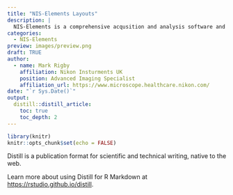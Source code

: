```yaml
---
title: "NIS-Elements Layouts"
description: |
  NIS-Elements is a comprehensive acqusition and analysis software and as such can have a lot of buttons. However, this needn't be the case. Below are simplified layouts for different microscopes.
categories:
  - NIS-Elements
preview: images/preview.png
draft: TRUE
author:
  - name: Mark Rigby
    affiliation: Nikon Insturments UK
    position: Advanced Imaging Specialist
    affiliation_url: https://www.microscope.healthcare.nikon.com/
date: "`r Sys.Date()`"
output:
  distill::distill_article:
    toc: true
    toc_depth: 2
---
```


```r
library(knitr)
knitr::opts_chunk$set(echo = FALSE)
```

Distill is a publication format for scientific and technical writing, native to the web. 

Learn more about using Distill for R Markdown at <https://rstudio.github.io/distill>.






